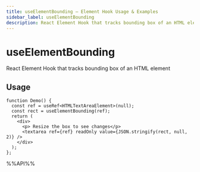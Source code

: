 ```yaml
---
title: useElementBounding – Element Hook Usage & Examples
sidebar_label: useElementBounding
description: React Element Hook that tracks bounding box of an HTML element. Learn usage patterns, best practices, and code examples for React developers.
---
```

# useElementBounding

React Element Hook that tracks bounding box of an HTML element


## Usage

```tsx live
function Demo() {
  const ref = useRef<HTMLTextAreaElement>(null);
  const rect = useElementBounding(ref);
  return (
    <div>
      <p> Resize the box to see changes</p>
      <textarea ref={ref} readOnly value={JSON.stringify(rect, null, 2)} />
    </div>
  );
};

```

%%API%%
